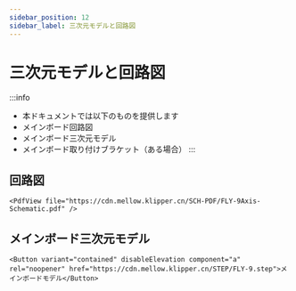 ```yaml
---
sidebar_position: 12
sidebar_label: 三次元モデルと回路図
---
```


# 三次元モデルと回路図

:::info
* 本ドキュメントでは以下のものを提供します
* メインボード回路図
* メインボード三次元モデル
* メインボード取り付けブラケット（ある場合）
:::

## 回路図

    <PdfView file="https://cdn.mellow.klipper.cn/SCH-PDF/FLY-9Axis-Schematic.pdf" />


## メインボード三次元モデル

    <Button variant="contained" disableElevation component="a" rel="noopener" href="https://cdn.mellow.klipper.cn/STEP/FLY-9.step">メインボードモデル</Button>
